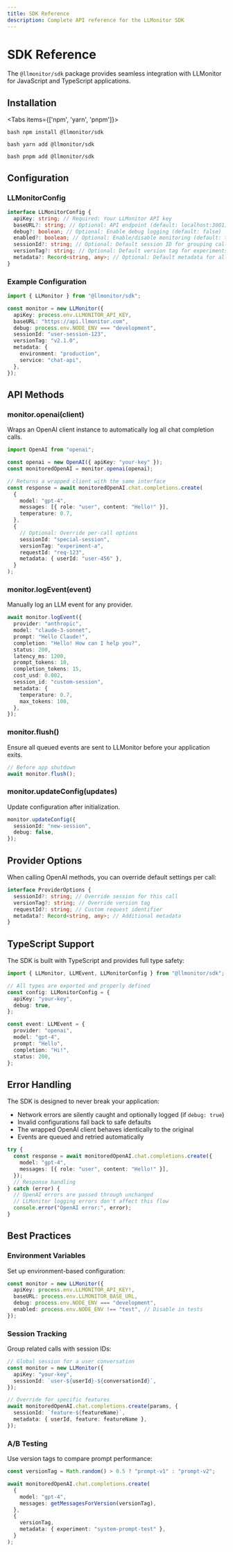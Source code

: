 ```yaml
---
title: SDK Reference
description: Complete API reference for the LLMonitor SDK
---
```



# SDK Reference

The `@llmonitor/sdk` package provides seamless integration with LLMonitor for JavaScript and TypeScript applications.

## Installation

<Tabs items={['npm', 'yarn', 'pnpm']}>

<Tab value="npm">```bash npm install @llmonitor/sdk ```</Tab>

<Tab value="yarn">```bash yarn add @llmonitor/sdk ```</Tab>

<Tab value="pnpm">```bash pnpm add @llmonitor/sdk ```</Tab>

</Tabs>

## Configuration

### LLMonitorConfig

```typescript
interface LLMonitorConfig {
  apiKey: string; // Required: Your LLMonitor API key
  baseURL?: string; // Optional: API endpoint (default: localhost:3001)
  debug?: boolean; // Optional: Enable debug logging (default: false)
  enabled?: boolean; // Optional: Enable/disable monitoring (default: true)
  sessionId?: string; // Optional: Default session ID for grouping calls
  versionTag?: string; // Optional: Default version tag for experiments
  metadata?: Record<string, any>; // Optional: Default metadata for all events
}
```

### Example Configuration

```typescript
import { LLMonitor } from "@llmonitor/sdk";

const monitor = new LLMonitor({
  apiKey: process.env.LLMONITOR_API_KEY,
  baseURL: "https://api.llmonitor.com",
  debug: process.env.NODE_ENV === "development",
  sessionId: "user-session-123",
  versionTag: "v2.1.0",
  metadata: {
    environment: "production",
    service: "chat-api",
  },
});
```

## API Methods

### monitor.openai(client)

Wraps an OpenAI client instance to automatically log all chat completion calls.

```typescript
import OpenAI from "openai";

const openai = new OpenAI({ apiKey: "your-key" });
const monitoredOpenAI = monitor.openai(openai);

// Returns a wrapped client with the same interface
const response = await monitoredOpenAI.chat.completions.create(
  {
    model: "gpt-4",
    messages: [{ role: "user", content: "Hello!" }],
    temperature: 0.7,
  },
  {
    // Optional: Override per-call options
    sessionId: "special-session",
    versionTag: "experiment-a",
    requestId: "req-123",
    metadata: { userId: "user-456" },
  }
);
```

### monitor.logEvent(event)

Manually log an LLM event for any provider.

```typescript
await monitor.logEvent({
  provider: "anthropic",
  model: "claude-3-sonnet",
  prompt: "Hello Claude!",
  completion: "Hello! How can I help you?",
  status: 200,
  latency_ms: 1200,
  prompt_tokens: 10,
  completion_tokens: 15,
  cost_usd: 0.002,
  session_id: "custom-session",
  metadata: {
    temperature: 0.7,
    max_tokens: 100,
  },
});
```

### monitor.flush()

Ensure all queued events are sent to LLMonitor before your application exits.

```typescript
// Before app shutdown
await monitor.flush();
```

### monitor.updateConfig(updates)

Update configuration after initialization.

```typescript
monitor.updateConfig({
  sessionId: "new-session",
  debug: false,
});
```

## Provider Options

When calling OpenAI methods, you can override default settings per call:

```typescript
interface ProviderOptions {
  sessionId?: string; // Override session for this call
  versionTag?: string; // Override version tag
  requestId?: string; // Custom request identifier
  metadata?: Record<string, any>; // Additional metadata
}
```

## TypeScript Support

The SDK is built with TypeScript and provides full type safety:

```typescript
import { LLMonitor, LLMEvent, LLMonitorConfig } from "@llmonitor/sdk";

// All types are exported and properly defined
const config: LLMonitorConfig = {
  apiKey: "your-key",
  debug: true,
};

const event: LLMEvent = {
  provider: "openai",
  model: "gpt-4",
  prompt: "Hello",
  completion: "Hi!",
  status: 200,
};
```

## Error Handling

The SDK is designed to never break your application:

- Network errors are silently caught and optionally logged (if `debug: true`)
- Invalid configurations fall back to safe defaults
- The wrapped OpenAI client behaves identically to the original
- Events are queued and retried automatically

```typescript
try {
  const response = await monitoredOpenAI.chat.completions.create({
    model: "gpt-4",
    messages: [{ role: "user", content: "Hello!" }],
  });
  // Response handling
} catch (error) {
  // OpenAI errors are passed through unchanged
  // LLMonitor logging errors don't affect this flow
  console.error("OpenAI error:", error);
}
```

## Best Practices

### Environment Variables

Set up environment-based configuration:

```typescript
const monitor = new LLMonitor({
  apiKey: process.env.LLMONITOR_API_KEY!,
  baseURL: process.env.LLMONITOR_BASE_URL,
  debug: process.env.NODE_ENV === "development",
  enabled: process.env.NODE_ENV !== "test", // Disable in tests
});
```

### Session Tracking

Group related calls with session IDs:

```typescript
// Global session for a user conversation
const monitor = new LLMonitor({
  apiKey: "your-key",
  sessionId: `user-${userId}-${conversationId}`,
});

// Override for specific features
await monitoredOpenAI.chat.completions.create(params, {
  sessionId: `feature-${featureName}`,
  metadata: { userId, feature: featureName },
});
```

### A/B Testing

Use version tags to compare prompt performance:

```typescript
const versionTag = Math.random() > 0.5 ? "prompt-v1" : "prompt-v2";

await monitoredOpenAI.chat.completions.create(
  {
    model: "gpt-4",
    messages: getMessagesForVersion(versionTag),
  },
  {
    versionTag,
    metadata: { experiment: "system-prompt-test" },
  }
);
```
